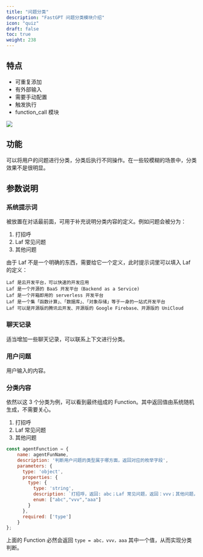 ```yaml
---
title: "问题分类"
description: "FastGPT 问题分类模块介绍"
icon: "quiz"
draft: false
toc: true
weight: 238
---
```


## 特点

- 可重复添加
- 有外部输入
- 需要手动配置
- 触发执行
- function_call 模块

![](/imgs/cq1.png)

## 功能

可以将用户的问题进行分类，分类后执行不同操作。在一些较模糊的场景中，分类效果不是很明显。

## 参数说明

### 系统提示词

被放置在对话最前面，可用于补充说明分类内容的定义。例如问题会被分为：

1. 打招呼
2. Laf 常见问题
3. 其他问题

由于 Laf 不是一个明确的东西，需要给它一个定义，此时提示词里可以填入 Laf 的定义：

```
Laf 是云开发平台，可以快速的开发应用
Laf 是一个开源的 BaaS 开发平台（Backend as a Service)
Laf 是一个开箱即用的 serverless 开发平台
Laf 是一个集「函数计算」、「数据库」、「对象存储」等于一身的一站式开发平台
Laf 可以是开源版的腾讯云开发、开源版的 Google Firebase、开源版的 UniCloud
```

### 聊天记录

适当增加一些聊天记录，可以联系上下文进行分类。

### 用户问题

用户输入的内容。

### 分类内容

依然以这 3 个分类为例，可以看到最终组成的 Function。其中返回值由系统随机生成，不需要关心。

1. 打招呼
2. Laf 常见问题
3. 其他问题

```js
const agentFunction = {
    name: agentFunName,
    description: '判断用户问题的类型属于哪方面，返回对应的枚举字段',
    parameters: {
      type: 'object',
      properties: {
        type: {
          type: 'string',
          description: `打招呼，返回: abc；Laf 常见问题，返回：vvv；其他问题，返回：aaa`
          enum: ["abc","vvv","aaa"]
        }
      },
      required: ['type']
    }
};
```

上面的 Function 必然会返回 `type = abc，vvv，aaa` 其中一个值，从而实现分类判断。